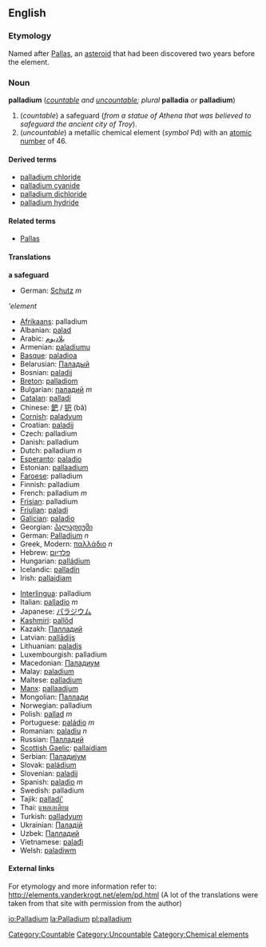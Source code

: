 ==English==
{{elements|Pd|Rhodium|Rh|Silver|Ag}}
=== Etymology ===
Named after [[w:Pallas|Pallas]], an [[asteroid]] that had been discovered two years before the element.<!--was: {{Gr.}} [[Παλλας]] (Pallas), alternate name for [[Athena]]-->

=== Noun ===
'''palladium''' (''[[countable]] and [[uncountable]]; plural'' '''palladia''' ''or'' '''palladium''')
[[Category:Countable]]
[[Category:Uncountable]]
{{wikipedia}}

#(''countable'') a safeguard (''from a statue of Athena that was believed to safeguard the ancient city of Troy'').
#(''uncountable'') a metallic chemical element (''symbol'' Pd) with an [[atomic number]] of 46.

====Derived terms====
*[[palladium chloride]]
*[[palladium cyanide]]
*[[palladium dichloride]]
*[[palladium hydride]]

====Related terms====
*[[Pallas]]

==== Translations ====
'''a safeguard'''
{{top}}
*German: [[Schutz]] ''m''
{{mid}}
{{bottom}}

'''element''
{{top}}
*[[Afrikaans]]: palladium
*Albanian: [[palad]]
*Arabic: [[بلاديوم]]
*Armenian: [[paladiumu]]
*[[Basque]]: [[paladioa]]
*Belarusian: [[Паладый]]
*Bosnian: [[paladij]]
*[[Breton]]: [[palladiom]]
*Bulgarian: [[паладий]] ''m''
*[[Catalan]]: [[palladi]]
*Chinese: [[鈀]] / [[钯]] (bă)
*[[Cornish]]: [[paladyum]]
*Croatian: [[paladij]]
*Czech: palladium
*Danish: palladium
*Dutch: palladium ''n''
*[[Esperanto]]: [[paladio]]
*Estonian: [[pallaadium]]
*[[Faroese]]: palladium
*Finnish: palladium
*French: palladium ''m''
*[[Frisian]]: palladium
*[[Friulian]]: [[paladi]]
*[[Galician]]: [[paladio]]
*Georgian: [[პალადიუმი]]
*German: [[Palladium]] ''n''
*Greek, Modern: [[παλλάδιο]] ''n''
*Hebrew: [[פלדיום]]
*Hungarian: [[palládium]]
*Icelandic: [[palladín]]
*Irish: [[pallaidiam]]
{{mid}}
*[[Interlingua]]: palladium
*Italian: [[palladio]] ''m''
*Japanese: [[パラジウム]]
*[[Kashmiri]]: [[pallôd]]
*Kazakh: [[Палладий]]
*Latvian: [[pallādijs]]
*Lithuanian: [[paladis]]
*Luxembourgish: palladium
*Macedonian: [[Паладиум]]
*Malay: [[paladium]]
*Maltese: [[palladjum]]
*[[Manx]]: [[pallaadjum]]
*Mongolian: [[Паллади]]
*Norwegian: palladium
*Polish:  [[pallad]] ''m''
*Portuguese: [[paládio]] ''m''
*Romanian: [[paladiu]] ''n''
*Russian: [[Палладий]] '' ''
*[[Scottish Gaelic]]: [[pallaidiam]]
*Serbian: [[Паладиjум]]
*Slovak: [[paládium]]
*Slovenian: [[paladij]]
*Spanish: [[paladio]] ''m''
*Swedish: palladium
*Tajik: [[palladi']]
*Thai: [[แพลเลเดียม]]
*Turkish: [[palladyum]]
*Ukrainian: [[Паладiй]]
*Uzbek: [[Палладий]]
*Vietnamese: [[palađi]]
*Welsh: [[paladiwm]]
{{bottom}}

====External links====
For etymology and more information refer to:
http://elements.vanderkrogt.net/elem/pd.html
(A lot of the translations were taken from that site with permission from the author)

[[Category:Chemical elements]]

[[io:Palladium]]
[[la:Palladium]]
[[pl:palladium]]